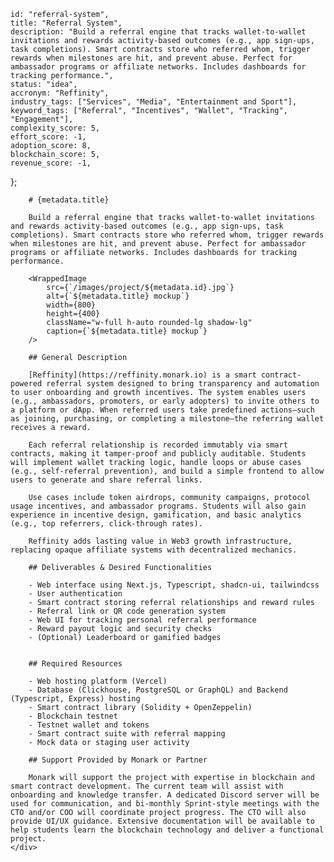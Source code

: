 
    
    id: "referral-system",
    title: "Referral System",
    description: "Build a referral engine that tracks wallet-to-wallet invitations and rewards activity-based outcomes (e.g., app sign-ups, task completions). Smart contracts store who referred whom, trigger rewards when milestones are hit, and prevent abuse. Perfect for ambassador programs or affiliate networks. Includes dashboards for tracking performance.",
    status: "idea",
    accronym: "Reffinity",
    industry_tags: ["Services", "Media", "Entertainment and Sport"],
    keyword_tags: ["Referral", "Incentives", "Wallet", "Tracking", "Engagement"],
    complexity_score: 5,
    effort_score: -1,
    adoption_score: 8,
    blockchain_score: 5,
    revenue_score: -1,
};

<div className="flex">
    <div className="hidden sticky top-0">
        <ProjectMetadata metadata={metadata} />
    </div>
    <div className="w-full">

        # {metadata.title}

        Build a referral engine that tracks wallet-to-wallet invitations and rewards activity-based outcomes (e.g., app sign-ups, task completions). Smart contracts store who referred whom, trigger rewards when milestones are hit, and prevent abuse. Perfect for ambassador programs or affiliate networks. Includes dashboards for tracking performance.
        
        <WrappedImage
            src={`/images/project/${metadata.id}.jpg`}
            alt={`${metadata.title} mockup`}
            width={800}
            height={400}
            className="w-full h-auto rounded-lg shadow-lg"
            caption={`${metadata.title} mockup`}
        />

        ## General Description

        [Reffinity](https://reffinity.monark.io) is a smart contract-powered referral system designed to bring transparency and automation to user onboarding and growth incentives. The system enables users (e.g., ambassadors, promoters, or early adopters) to invite others to a platform or dApp. When referred users take predefined actions—such as joining, purchasing, or completing a milestone—the referring wallet receives a reward.
        
        Each referral relationship is recorded immutably via smart contracts, making it tamper-proof and publicly auditable. Students will implement wallet tracking logic, handle loops or abuse cases (e.g., self-referral prevention), and build a simple frontend to allow users to generate and share referral links.
        
        Use cases include token airdrops, community campaigns, protocol usage incentives, and ambassador programs. Students will also gain experience in incentive design, gamification, and basic analytics (e.g., top referrers, click-through rates).
        
        Reffinity adds lasting value in Web3 growth infrastructure, replacing opaque affiliate systems with decentralized mechanics.

        ## Deliverables & Desired Functionalities

        - Web interface using Next.js, Typescript, shadcn-ui, tailwindcss
        - User authentication 
        - Smart contract storing referral relationships and reward rules
        - Referral link or QR code generation system
        - Web UI for tracking personal referral performance
        - Reward payout logic and security checks
        - (Optional) Leaderboard or gamified badges


        ## Required Resources

        - Web hosting platform (Vercel)
        - Database (Clickhouse, PostgreSQL or GraphQL) and Backend (Typescript, Express) hosting
        - Smart contract library (Solidity + OpenZeppelin)
        - Blockchain testnet
        - Testnet wallet and tokens
        - Smart contract suite with referral mapping
        - Mock data or staging user activity

        ## Support Provided by Monark or Partner

        Monark will support the project with expertise in blockchain and smart contract development. The current team will assist with onboarding and knowledge transfer. A dedicated Discord server will be used for communication, and bi-monthly Sprint-style meetings with the CTO and/or COO will coordinate project progress. The CTO will also provide UI/UX guidance. Extensive documentation will be available to help students learn the blockchain technology and deliver a functional project.
    </div>
</div>